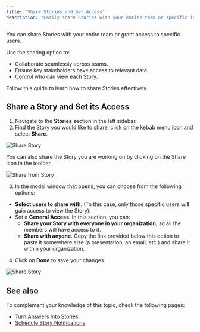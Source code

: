 ```yaml
---
title: "Share Stories and Set Access"
description: "Easily share Stories with your entire team or specific individuals. Control access levels to ensure the right users can view, interact with, or manage each Story."
---
```


You can share Stories with your entire team or grant access to specific users. 

Use the sharing option to:

- Collaborate seamlessly across teams.
- Ensure key stakeholders have access to relevant data.
- Control who can view each Story.

Follow this guide to learn how to share Stories effectively.

## Share a Story and Set its Access

1. Navigate to the **Stories** section in the left sidebar.
2. Find the Story you would like to share, click on the kebab menu icon and select **Share**.

![Share Story](/images/share-story.png)

<Tip>
  You can also share the Story you are working on by clicking on the Share icon in the toolbar.

  ![Share from Story](/images/share-within.png)
</Tip>

3. In the modal window that opens, you can choose from the following options:

- **Select users to share with**. (Tn this case, only those specific users will gain access to view the Story).
- Set a **General Access**. In this section, you can:
  - **Share your Story with everyone in your organization**, so all the members will have access to it.
  - **Share with anyone**. Copy the link provided below this option to paste it somewhere else (a presentation, an email, etc.) and share it within your organization.

4. Click on **Done** to save your changes.

![Share Story](/images/share-story3-4.png)

## See also

To complement your knowledge of this topic, check the following pages:

- [Turn Answers into Stories](using-wisdom-ai-everyday/turn-answers-into-stories)
- [Schedule Story Notifications](/using-wisdom-ai-everyday/schedule-story-notifications)